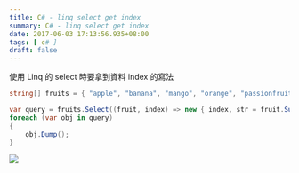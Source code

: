 ```yaml
---
title: C# - linq select get index
summary: C# - linq select get index
date: 2017-06-03 17:13:56.935+08:00
tags: [ c# ]
draft: false
---
```


使用 Linq 的 select 時要拿到資料 index 的寫法

```csharp
string[] fruits = { "apple", "banana", "mango", "orange", "passionfruit", "grape" };

var query = fruits.Select((fruit, index) => new { index, str = fruit.Substring(0, index) });
foreach (var obj in query)
{
    obj.Dump();
}
```

![](/static/images/404.webp)